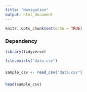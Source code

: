```yaml
---
title: "Navigation"
output: html_document
---
```


```r
knitr::opts_chunk$set(echo = TRUE)
```

### Dependency
```r
library(tidyverse)
```
```r
file.exists("data.csv")
```

###
```r
sample_csv <- read_csv("data.csv")
```
###
```r
head(sample_csv)
```

